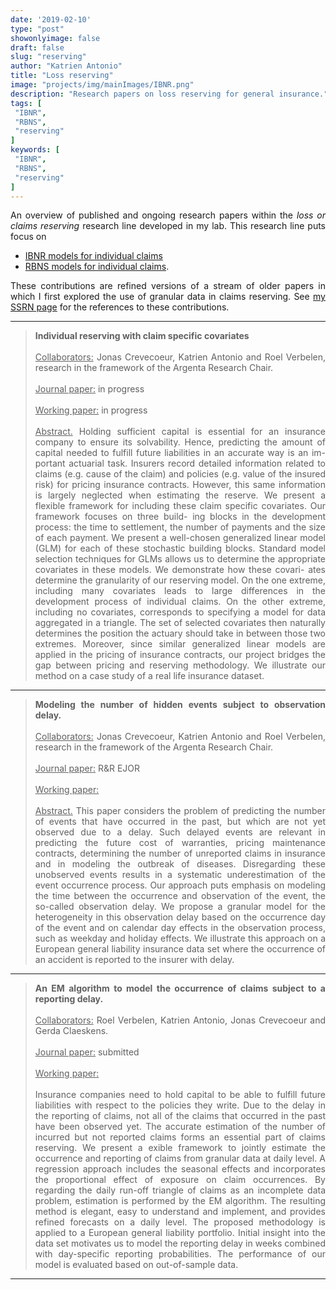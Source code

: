 ```yaml
---
date: '2019-02-10'
type: "post"
showonlyimage: false
draft: false
slug: "reserving"
author: "Katrien Antonio" 
title: "Loss reserving"
image: "projects/img/mainImages/IBNR.png"
description: "Research papers on loss reserving for general insurance."
tags: [
 "IBNR",
 "RBNS",
 "reserving"
]
keywords: [
 "IBNR",
 "RBNS",
 "reserving"
]
---
```

<p align="justify">An overview of published and ongoing research papers within the *loss or claims reserving* research line developed in my lab. This research line puts focus on</p> 

- [IBNR models for individual claims](#IBNR) 
- [RBNS models for individual claims](#RBNS).

<p align="justify">These contributions are refined versions of a stream of older papers in which I first explored the use of granular data in claims reserving. See <a href="https://papers.ssrn.com/sol3/cf_dev/AbsByAuth.cfm?per_id=1766939"target="_blank">my SSRN page</a> for the references to these contributions.</p> 

***

><p align="justify">**Individual reserving with claim specific covariates**
</br> </br>
<u class="dotted">Collaborators:</u> Jonas Crevecoeur, Katrien Antonio and Roel Verbelen, research in the framework of the Argenta Research Chair. 
</br> </br>
<u class="dotted">Journal paper:</u> in progress
</br> </br>
<u class="dotted">Working paper:</u> in progress
</br> </br>
<u class="dotted">Abstract.</u> Holding sufficient capital is essential for an insurance company to ensure its solvability. Hence,
predicting the amount of capital needed to fulfill future liabilities in an accurate way is an im-
portant actuarial task. Insurers record detailed information related to claims (e.g. cause of the
claim) and policies (e.g. value of the insured risk) for pricing insurance contracts. However,
this same information is largely neglected when estimating the reserve. We present a 
flexible
framework for including these claim specific covariates. Our framework focuses on three build-
ing blocks in the development process: the time to settlement, the number of payments and
the size of each payment. We present a well-chosen generalized linear model (GLM) for each
of these stochastic building blocks. Standard model selection techniques for GLMs allows us
to determine the appropriate covariates in these models. We demonstrate how these covari-
ates determine the granularity of our reserving model. On the one extreme, including many
covariates leads to large differences in the development process of individual claims. On the
other extreme, including no covariates, corresponds to specifying a model for data aggregated
in a triangle. The set of selected covariates then naturally determines the position the actuary
should take in between those two extremes. Moreover, since similar generalized linear models
are applied in the pricing of insurance contracts, our project bridges the gap between pricing and
reserving methodology. We illustrate our method on a case study of a real life insurance dataset.
</p>

***
><p align="justify">**Modeling the number of hidden events
subject to observation delay.**
</br> </br>
<u class="dotted">Collaborators:</u> Jonas Crevecoeur, Katrien Antonio and Roel Verbelen, research in the framework of the Argenta Research Chair. 
</br> </br>
<u class="dotted">Journal paper:</u> R&R EJOR 
</br> </br>
<u class="dotted">Working paper:</u> 
</br> </br>
<u class="dotted">Abstract.</u> This paper considers the problem of predicting the number of events that have occurred in the past, but which are not yet observed due to a delay. Such delayed events are relevant
in predicting the future cost of warranties, pricing maintenance contracts, determining
the number of unreported claims in insurance and in modeling the outbreak of diseases.
Disregarding these unobserved events results in a systematic underestimation of the event
occurrence process. Our approach puts emphasis on modeling the time between the occurrence
and observation of the event, the so-called observation delay. We propose a granular
model for the heterogeneity in this observation delay based on the occurrence day of the
event and on calendar day effects in the observation process, such as weekday and holiday
effects. We illustrate this approach on a European general liability insurance data set where
the occurrence of an accident is reported to the insurer with delay.
</p>

***

><p align="justify">**An EM algorithm to model the occurrence of claims subject to a reporting delay.**
</br> </br>
<u class="dotted">Collaborators:</u> Roel Verbelen, Katrien Antonio, Jonas Crevecoeur and Gerda Claeskens.
</br> </br>
<u class="dotted">Journal paper:</u> submitted
</br> </br>
<u class="dotted">Working paper:</u> 
</br> </br>
Insurance companies need to hold capital to be able to fulfill future liabilities with respect to
the policies they write. Due to the delay in the reporting of claims, not all of the claims that
occurred in the past have been observed yet. The accurate estimation of the number of incurred
but not reported claims forms an essential part of claims reserving. We present a 
exible framework
to jointly estimate the occurrence and reporting of claims from granular data at daily
level. A regression approach includes the seasonal effects and incorporates the proportional
effect of exposure on claim occurrences. By regarding the daily run-off triangle of claims as an
incomplete data problem, estimation is performed by the EM algorithm. The resulting method
is elegant, easy to understand and implement, and provides refined forecasts on a daily level.
The proposed methodology is applied to a European general liability portfolio. Initial insight
into the data set motivates us to model the reporting delay in weeks combined with day-specific
reporting probabilities. The performance of our model is evaluated based on out-of-sample data.
</p>

***
